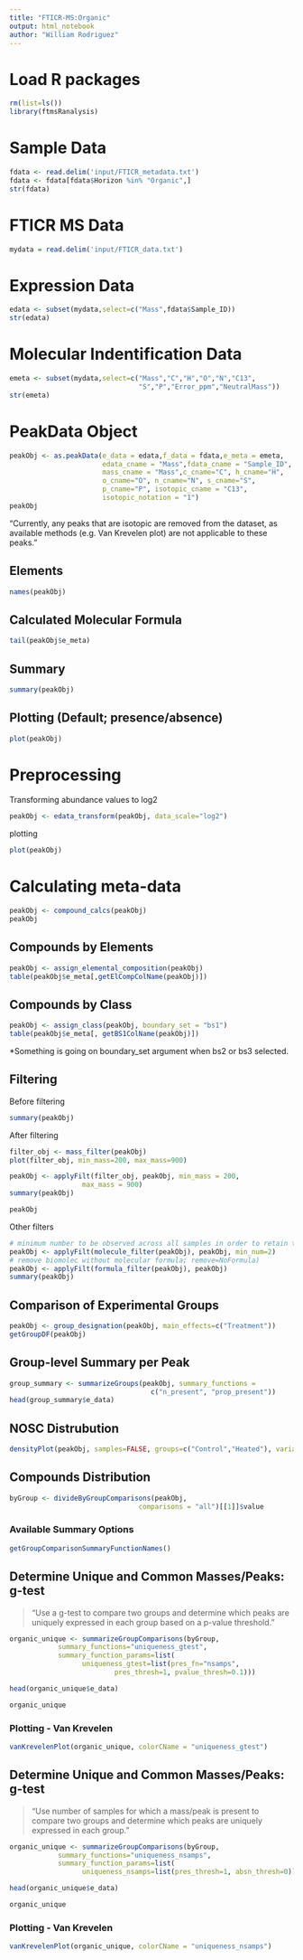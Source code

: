 ```yaml
---
title: "FTICR-MS:Organic"
output: html_notebook
author: "William Rodriguez"
---
```


# Load R packages

```r
rm(list=ls())
library(ftmsRanalysis)
```


# Sample Data
```r
fdata <- read.delim('input/FTICR_metadata.txt')
fdata <- fdata[fdata$Horizon %in% "Organic",]
str(fdata)
```

# FTICR MS Data
```r
mydata = read.delim('input/FTICR_data.txt')
```

# Expression Data

```r
edata <- subset(mydata,select=c("Mass",fdata$Sample_ID))
str(edata)
```

# Molecular Indentification Data

```r
emeta <- subset(mydata,select=c("Mass","C","H","O","N","C13",
                                "S","P","Error_ppm","NeutralMass"))
str(emeta)
```


# PeakData Object

```r
peakObj <- as.peakData(e_data = edata,f_data = fdata,e_meta = emeta,
                       edata_cname = "Mass",fdata_cname = "Sample_ID",
                       mass_cname = "Mass",c_cname="C", h_cname="H",
                       o_cname="O", n_cname="N", s_cname="S",
                       p_cname="P", isotopic_cname = "C13",
                       isotopic_notation = "1")
peakObj
```

"Currently, any peaks that are isotopic are removed from the dataset, as available methods (e.g. Van Krevelen plot) are not applicable to these peaks."


## Elements

```r
names(peakObj)
```

## Calculated Molecular Formula

```r
tail(peakObj$e_meta)
```

## Summary

```r
summary(peakObj)
```

## Plotting (Default; presence/absence)

```r
plot(peakObj)
```

# Preprocessing

Transforming abundance values to log2

```r
peakObj <- edata_transform(peakObj, data_scale="log2")
```

plotting

```r
plot(peakObj)
```

# Calculating meta-data

```r
peakObj <- compound_calcs(peakObj)
peakObj
```

## Compounds by Elements

```r
peakObj <- assign_elemental_composition(peakObj)
table(peakObj$e_meta[,getElCompColName(peakObj)])
```

## Compounds by Class

```r
peakObj <- assign_class(peakObj, boundary_set = "bs1")
table(peakObj$e_meta[, getBS1ColName(peakObj)])
```
*Something is going on boundary_set argument when bs2 or bs3 selected.

## Filtering

Before filtering

```r
summary(peakObj)
```

After filtering


```r
filter_obj <- mass_filter(peakObj)
plot(filter_obj, min_mass=200, max_mass=900)
```


```r
peakObj <- applyFilt(filter_obj, peakObj, min_mass = 200,
                  max_mass = 900)
summary(peakObj)
```

```r
peakObj
```

Other filters

```r
# minimum number to be observed across all samples in order to retain the biomolecule
peakObj <- applyFilt(molecule_filter(peakObj), peakObj, min_num=2)
# remove biomolec without molecular formula; remove=NoFormula)
peakObj <- applyFilt(formula_filter(peakObj), peakObj)
summary(peakObj)
```

## Comparison of Experimental Groups

```r
peakObj <- group_designation(peakObj, main_effects=c("Treatment"))
getGroupDF(peakObj)
```
## Group-level Summary per Peak

```r
group_summary <- summarizeGroups(peakObj, summary_functions =
                                   c("n_present", "prop_present"))
head(group_summary$e_data)
```

## NOSC Distrubution

```r
densityPlot(peakObj, samples=FALSE, groups=c("Control","Heated"), variable="NOSC",title="Comparison of NOSC Between Experimental Plots: Organic Horizon")
```
## Compounds Distribution

```r
byGroup <- divideByGroupComparisons(peakObj,
                                comparisons = "all")[[1]]$value
```

### Available Summary Options

```r
getGroupComparisonSummaryFunctionNames()
```

## Determine Unique and Common Masses/Peaks: g-test

> "Use a g-test to compare two groups and determine which peaks are uniquely expressed in each group based on a p-value threshold."

```r
organic_unique <- summarizeGroupComparisons(byGroup,
            summary_functions="uniqueness_gtest",
            summary_function_params=list(
                  uniqueness_gtest=list(pres_fn="nsamps",
                          pres_thresh=1, pvalue_thresh=0.1)))

head(organic_unique$e_data)
```

```r
organic_unique
```



### Plotting - Van Krevelen

```r
vanKrevelenPlot(organic_unique, colorCName = "uniqueness_gtest")
```


## Determine Unique and Common Masses/Peaks: g-test

> "Use number of samples for which a mass/peak is present to compare two groups and determine which peaks are uniquely expressed in each group."


```r
organic_unique <- summarizeGroupComparisons(byGroup,
            summary_functions="uniqueness_nsamps",
            summary_function_params=list(
                  uniqueness_nsamps=list(pres_thresh=1, absn_thresh=0)))

head(organic_unique$e_data)
```

```r
organic_unique
```


### Plotting - Van Krevelen

```r
vanKrevelenPlot(organic_unique, colorCName = "uniqueness_nsamps")
```



